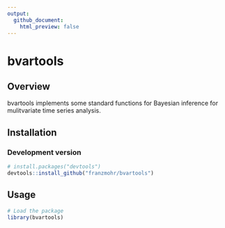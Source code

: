 ```yaml
---
output:
  github_document:
    html_preview: false
---
```


# bvartools

## Overview

bvartools implements some standard functions for Bayesian inference for mulitvariate time series analysis.

## Installation

### Development version

```r
# install.packages("devtools")
devtools::install_github("franzmohr/bvartools")
```

## Usage

```r
# Load the package
library(bvartools)
```
